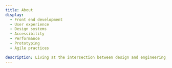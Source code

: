 ```yaml
---
title: About
display:
  - Front end development
  - User experience
  - Design systems
  - Accessibility
  - Performance
  - Prototyping
  - Agile practices

description: Living at the intersection between design and engineering, I explore and deliver delightful, scalable user experiences, and innovate on technical solutions and tools for organizations.
---
```



<Features title="Features and awards">
  <Feature
    description="IBM Cloud Dublin Meetup"
    href="https://www.meetup.com/IBM-Cloud-Dublin/events/265188966"
    title="Create a React app with the Carbon Design System"
  />

  <Feature
    description="100 Archive"
    href="http://www.100archive.com/article/simon-finney"
    title="Designer as Collaborator"
  />

  <Feature
    description="100 Archive"
    href="http://www.100archive.com/project/conversation"
    title="Watson Conversation Poster"
  />

  <Feature
    description="OFFSET"
    href="https://www.iloveoffset.com/offsite-dublin-2017/ibm-creative-coding"
    title="Creative Coding Workshop"
  />

  <Feature
    description="Institute of Creative Advertising and Design (ICAD)"
    href="https://www.icad.ie/award/design-island"
    title="Design: Digital - Mobile & App Design — Commended (2016)"
  />

  <Feature
    description="100 Archive Selection 2015"
    href="http://www.100archive.com/project/design-island"
    title="Design Island"
  />
</Features>
